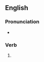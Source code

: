 ==English==

===Pronunciation===
* {{IPA|/ˈbiːkɪŋ/|lang=en}}

===Verb===
{{head|en|present participle}}

# {{present participle of|beak|lang=en|nocat=1}}
